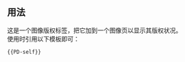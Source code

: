 <noinclude>{{template doc page viewed directly}}</noinclude>
<!-- 在本行下編輯模板說明 -->
== 用法 ==
这是一个图像版权标签，把它加到一个图像页以显示其版权状况。<br />
使用时引用以下模板即可：
<pre>{{PD-self}}</pre><includeonly>
<!-- 本行下加入模板的分類 -->
[[Category:公有領域版權模板‎|{{PAGENAME}}]]
</includeonly>